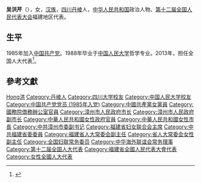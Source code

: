 '''吴洪芹'''（{{bd|1961年|5月|}}），女，[[汉族|汉族]]，[[四川|四川]][[丹棱|丹棱]]人，[[中华人民共和国|中华人民共和国]]政治人物、[[第十二届全国人民代表大会|第十二届全国人民代表大会]]福建地区代表。

== 生平 ==
1985年加入[[中国共产党|中国共产党]]。1988年毕业于[[中国人民大学|中国人民大学]]哲学专业。2013年，担任全国人大代表<ref>{{cite news|title=全国人大代表信息-吴洪芹|url=http://210.82.31.1:8084/delegate/viewDelegate.action?dbid=121055|accessdate=2013-04-05|newspaper=全国人大网|archive-url=https://web.archive.org/web/20180929142151/http://www.npc.gov.cn/delegate/viewDelegate.action?dbid=121055|archive-date=2018-09-29|dead-url=yes}}</ref>。

==參考文獻==
{{reflist}}

{{中国政治人物小作品}}
{{福建省领导人}}
{{Navboxes 
| title  = 吴洪芹在[[中华海外联谊会|中华海外联谊会]]的职务
| list1  =
{{中华海外联谊会第三届理事会}}
}}
{{Navboxes 
| title  = 吴洪芹在[[中华全国妇女联合会|中华全国妇女联合会]]的职务
| list1  =
{{中华全国妇女联合会第十一届执行委员会}}
}}

{{Authority control}}
{{DEFAULTSORT:W}}
[[Category:吴姓|Hong洪]]
[[Category:丹棱人|Category:丹棱人]]
[[Category:四川大学校友|Category:四川大学校友]]
[[Category:中国人民大学校友|Category:中国人民大学校友]]
[[Category:中国共产党党员_(1985年入党)|Category:中国共产党党员 (1985年入党)]]
[[Category:中國共產黨女黨員|Category:中國共產黨女黨員]]
[[Category:國務院僑務辦公室官員|Category:國務院僑務辦公室官員]]
[[Category:漳州市人民政府市长|Category:漳州市人民政府市长]]
[[Category:漳州市人民政府副市长|Category:漳州市人民政府副市长]]
[[Category:中華人民共和國女性政府官員|Category:中華人民共和國女性政府官員]]
[[Category:中華人民共和國女性市長|Category:中華人民共和國女性市長]]
[[Category:中共漳州市委副书记|Category:中共漳州市委副书记]]
[[Category:福建省妇女联合会主席|Category:福建省妇女联合会主席]]
[[Category:中共福建省委委員|Category:中共福建省委委員]]
[[Category:福建省人大常委会副主任|Category:福建省人大常委会副主任]]
[[Category:省人大常委会女性副主任|Category:省人大常委会女性副主任]]
[[Category:全国妇联常务委员|Category:全国妇联常务委员]]
[[Category:中华海外联谊会常务理事|Category:中华海外联谊会常务理事]]
[[Category:第十二届全国人大代表|Category:第十二届全国人大代表]]
[[Category:福建省全國人民代表大會代表|Category:福建省全國人民代表大會代表]]
[[Category:女性全國人大代表|Category:女性全國人大代表]]